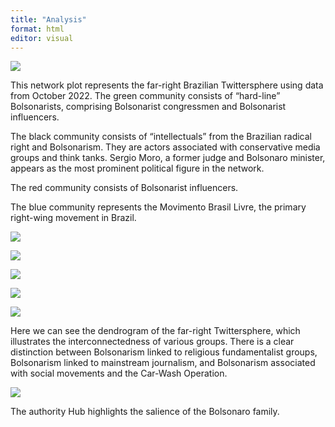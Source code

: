 ```yaml
---
title: "Analysis"
format: html
editor: visual
---
```


![](Basic%20Network%20Plot.png)

This network plot represents the far-right Brazilian Twittersphere using data from October 2022. The green community consists of "hard-line" Bolsonarists, comprising Bolsonarist congressmen and Bolsonarist influencers.

The black community consists of "intellectuals" from the Brazilian radical right and Bolsonarism. They are actors associated with conservative media groups and think tanks. Sergio Moro, a former judge and Bolsonaro minister, appears as the most prominent political figure in the network.

The red community consists of Bolsonarist influencers.

The blue community represents the Movimento Brasil Livre, the primary right-wing movement in Brazil.

![](Brazilian%20Far-Right%203.png)

![](Brazilian%20Far-Right%204.png)

![](Brazilian%20Far-Right%201.png)

![](Brazilian%20Far-Right%202.png)

![](Dendogram-Color%20(2)-1.png)

Here we can see the dendrogram of the far-right Twittersphere, which illustrates the interconnectedness of various groups. There is a clear distinction between Bolsonarism linked to religious fundamentalist groups, Bolsonarism linked to mainstream journalism, and Bolsonarism associated with social movements and the Car-Wash Operation.

![](Authority%20and%20Hub.jpg)

The authority Hub highlights the salience of the Bolsonaro family.
